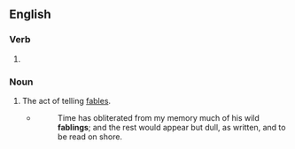==English==

===Verb===
{{head|en|verb form}}

# {{present participle of|fable|lang=en|nocat=1}}

===Noun===
{{en-noun}}

# The act of telling [[fable]]s.
#* {{w|Charles Lamb}}
#*: Time has obliterated from my memory much of his wild '''fablings'''; and the rest would appear but dull, as written, and to be read on shore.